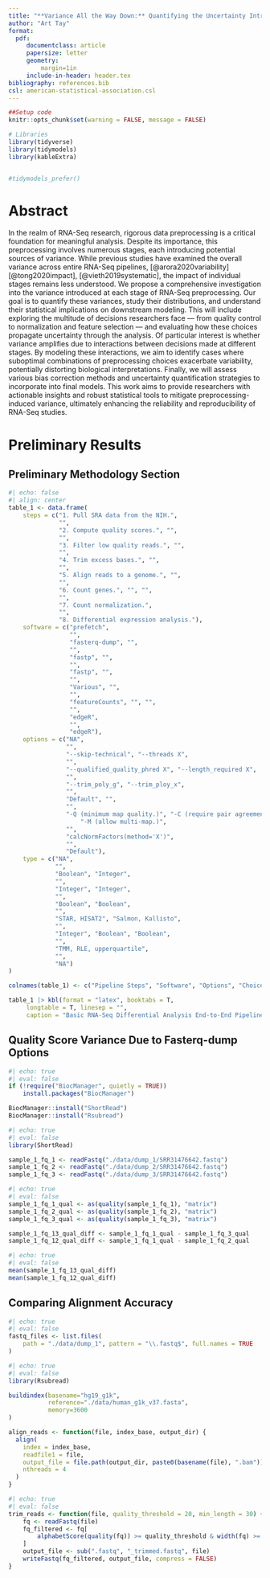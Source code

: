 ---
title: "**Variance All the Way Down:** Quantifying the Uncertainty Introduced at each Stage of an End-to-End RNA-Seq Analysis"
author: "Art Tay"
format:
  pdf:
     documentclass: article
     papersize: letter
     geometry:
         margin=1in
     include-in-header: header.tex
bibliography: references.bib
csl: american-statistical-association.csl
---

```{r setup, include=FALSE}
##Setup code
knitr::opts_chunk$set(warning = FALSE, message = FALSE)

# Libraries
library(tidyverse)
library(tidymodels)
library(kableExtra)


#tidymodels_prefer()
```

# Abstract 

In the realm of RNA-Seq research, rigorous data preprocessing is a critical foundation for meaningful analysis. Despite its importance, this preprocessing involves numerous stages, each introducing potential sources of variance. While previous studies have examined the overall variance across entire RNA-Seq pipelines, [@arora2020variability] [@tong2020impact], [@vieth2019systematic], the impact of individual stages remains less understood. We propose a comprehensive investigation into the variance introduced at each stage of RNA-Seq preprocessing. Our goal is to quantify these variances, study their distributions, and understand their statistical implications on downstream modeling. This will include exploring the multitude of decisions researchers face — from quality control to normalization and feature selection — and evaluating how these choices propagate uncertainty through the analysis. Of particular interest is whether variance amplifies due to interactions between decisions made at different stages. By modeling these interactions, we aim to identify cases where suboptimal combinations of preprocessing choices exacerbate variability, potentially distorting biological interpretations. Finally, we will assess various bias correction methods and uncertainty quantification strategies to incorporate into final models. This work aims to provide researchers with actionable insights and robust statistical tools to mitigate preprocessing-induced variance, ultimately enhancing the reliability and reproducibility of RNA-Seq studies.

# Preliminary Results

## Preliminary Methodology Section 

```{r}
#| echo: false
#| align: center
table_1 <- data.frame(
    steps = c("1. Pull SRA data from the NIH.",
              "", 
              "2. Compute quality scores.", "", 
              "", 
              "3. Filter low quality reads.", "", 
              "", 
              "4. Trim excess bases.", "", 
              "",
              "5. Align reads to a genome.", "", 
              "",
              "6. Count genes.", "", "",
              "", 
              "7. Count normalization.", 
              "", 
              "8. Differential expression analysis."),  
    software = c("prefetch", 
                 "", 
                 "fasterq-dump", "", 
                 "", 
                 "fastp", "", 
                 "", 
                 "fastp", "", 
                 "", 
                 "Various", "", 
                 "", 
                 "featureCounts", "", "", 
                 "", 
                 "edgeR", 
                 "",
                 "edgeR"), 
    options = c("NA", 
                "", 
                "--skip-technical", "--threads X", 
                "", 
                "--qualified_quality_phred X", "--length_required X", 
                "", 
                "--trim_poly_g", "--trim_ploy_x", 
                "", 
                "Default", "", 
                "", 
                "-Q (minimum map quality.)", "-C (require pair agreement.)", 
                    "-M (allow multi-map.)",
                "", 
                "calcNormFactors(method='X')", 
                "", 
                "Default"), 
    type = c("NA", 
             "", 
             "Boolean", "Integer", 
             "", 
             "Integer", "Integer", 
             "", 
             "Boolean", "Boolean", 
             "", 
             "STAR, HISAT2", "Salmon, Kallisto", 
             "", 
             "Integer", "Boolean", "Boolean", 
             "", 
             "TMM, RLE, upperquartile",
             "", 
             "NA")
)     

colnames(table_1) <- c("Pipeline Steps", "Software", "Options", "Choices")

table_1 |> kbl(format = "latex", booktabs = T,
     longtable = T, linesep = "", 
     caption = "Basic RNA-Seq Differential Analysis End-to-End Pipeline")
```

## Quality Score Variance Due to Fasterq-dump Options 

```{r}
#| echo: true
#| eval: false
if (!require("BiocManager", quietly = TRUE))
    install.packages("BiocManager")

BiocManager::install("ShortRead")
BiocManager::install("Rsubread")
```

```{r}
#| echo: true
#| eval: false
library(ShortRead)

sample_1_fq_1 <- readFastq("./data/dump_1/SRR31476642.fastq") 
sample_1_fq_2 <- readFastq("./data/dump_2/SRR31476642.fastq")
sample_1_fq_3 <- readFastq("./data/dump_3/SRR31476642.fastq")
```

```{r}
#| echo: true
#| eval: false
sample_1_fq_1_qual <- as(quality(sample_1_fq_1), "matrix")
sample_1_fq_2_qual <- as(quality(sample_1_fq_2), "matrix")
sample_1_fq_3_qual <- as(quality(sample_1_fq_3), "matrix")

sample_1_fq_13_qual_diff <- sample_1_fq_1_qual - sample_1_fq_3_qual
sample_1_fq_12_qual_diff <- sample_1_fq_1_qual - sample_1_fq_2_qual
```

```{r}
#| echo: true
#| eval: false
mean(sample_1_fq_13_qual_diff)
mean(sample_1_fq_12_qual_diff)
```

## Comparing Alignment Accuracy  

```{r}
#| echo: true
#| eval: false
fastq_files <- list.files(
    path = "./data/dump_1", pattern = "\\.fastq$", full.names = TRUE
)
```

```{r}
#| echo: true
#| eval: false
library(Rsubread)

buildindex(basename="hg19_g1k",
           reference="./data/human_g1k_v37.fasta",
           memory=3600
)

align_reads <- function(file, index_base, output_dir) {
  align(
    index = index_base,
    readfile1 = file,
    output_file = file.path(output_dir, paste0(basename(file), ".bam")),
    nthreads = 4
  )
}
```

```{r}
#| echo: true
#| eval: false
trim_reads <- function(file, quality_threshold = 20, min_length = 30) {
    fq <- readFastq(file)
    fq_filtered <- fq[
        alphabetScore(quality(fq)) >= quality_threshold & width(fq) >= min_length
    ]
    output_file <- sub(".fastq", "_trimmed.fastq", file)
    writeFastq(fq_filtered, output_file, compress = FALSE)
}
```